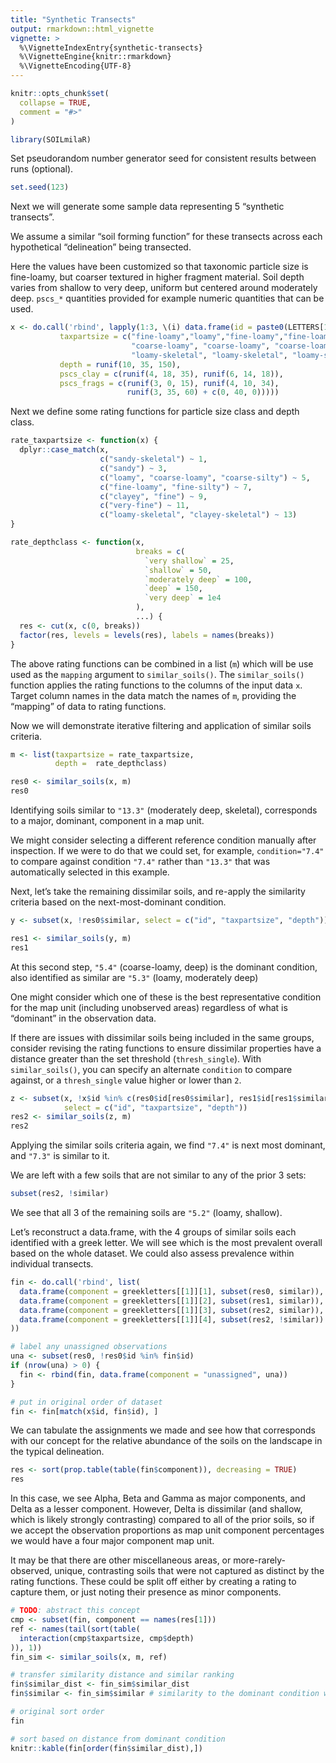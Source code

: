 ```yaml
---
title: "Synthetic Transects"
output: rmarkdown::html_vignette
vignette: >
  %\VignetteIndexEntry{synthetic-transects}
  %\VignetteEngine{knitr::rmarkdown}
  %\VignetteEncoding{UTF-8}
---
```


```r
knitr::opts_chunk$set(
  collapse = TRUE,
  comment = "#>"
)
```

```r
library(SOILmilaR)
```

Set pseudorandom number generator seed for consistent results between runs (optional).
```r
set.seed(123)
```

Next we will generate some sample data representing 5 "synthetic transects". 

We assume a similar "soil forming function" for these transects across each hypothetical "delineation" being transected. 

Here the values have been customized so that taxonomic particle size is fine-loamy, but coarser textured in higher fragment material. Soil depth varies from shallow to very deep, uniform but centered around moderately deep. `pscs_*` quantities provided for example numeric quantities that can be used.
 
```r
x <- do.call('rbind', lapply(1:3, \(i) data.frame(id = paste0(LETTERS[1:10], i),
           taxpartsize = c("fine-loamy","loamy","fine-loamy","fine-loamy",
                           "coarse-loamy", "coarse-loamy", "coarse-loamy",
                           "loamy-skeletal", "loamy-skeletal", "loamy-skeletal"),
           depth = runif(10, 35, 150),
           pscs_clay = c(runif(4, 18, 35), runif(6, 14, 18)),
           pscs_frags = c(runif(3, 0, 15), runif(4, 10, 34),
                          runif(3, 35, 60) + c(0, 40, 0)))))
```

Next we define some rating functions for particle size class and depth class.

```r
rate_taxpartsize <- function(x) {
  dplyr::case_match(x,
                    c("sandy-skeletal") ~ 1,
                    c("sandy") ~ 3,
                    c("loamy", "coarse-loamy", "coarse-silty") ~ 5,
                    c("fine-loamy", "fine-silty") ~ 7,
                    c("clayey", "fine") ~ 9,
                    c("very-fine") ~ 11,
                    c("loamy-skeletal", "clayey-skeletal") ~ 13)
}

rate_depthclass <- function(x,
                            breaks = c(
                              `very shallow` = 25,
                              `shallow` = 50,
                              `moderately deep` = 100,
                              `deep` = 150,
                              `very deep` = 1e4
                            ),
                            ...) {
  res <- cut(x, c(0, breaks))
  factor(res, levels = levels(res), labels = names(breaks))
}
```

The above rating functions can be combined in a list (`m`) which will be use used as the `mapping` argument to `similar_soils()`. The `similar_soils()` function applies the rating functions to the columns of the  input data `x`. Target column names in the data match the names of `m`, providing the "mapping" of data to rating functions.

Now we will demonstrate iterative filtering and application of similar soils criteria. 

```r
m <- list(taxpartsize = rate_taxpartsize,
          depth =  rate_depthclass)

res0 <- similar_soils(x, m)
res0
```

Identifying soils similar to `"13.3"` (moderately deep, skeletal), corresponds to a major, dominant, component in a map unit. 

We might consider selecting a different reference condition manually after inspection. If we were to do that we could set, for example, `condition="7.4"` to compare against condition `"7.4"` rather than `"13.3"` that was automatically selected in this example.

Next, let's take the remaining dissimilar soils, and re-apply the similarity criteria based on the next-most-dominant condition. 

```r
y <- subset(x, !res0$similar, select = c("id", "taxpartsize", "depth"))

res1 <- similar_soils(y, m)
res1
```

At this second step, `"5.4"` (coarse-loamy, deep) is the dominant condition, also identified as similar are `"5.3"` (loamy, moderately deep)

One might consider which one of these is the best representative condition for the map unit (including unobserved areas) regardless of what is "dominant" in the observation data.

If there are issues with dissimilar soils being included in the same groups, consider revising the rating functions to ensure dissimilar properties have a distance greater than the set threshold (`thresh_single`). With `similar_soils()`, you can specify an alternate `condition` to compare against, or a `thresh_single` value higher or lower than `2`. 

```r
z <- subset(x, !x$id %in% c(res0$id[res0$similar], res1$id[res1$similar]),
            select = c("id", "taxpartsize", "depth"))
res2 <- similar_soils(z, m)
res2
```
 
Applying the similar soils criteria again, we find `"7.4"` is next most dominant, and `"7.3"` is similar to it.

We are left with a few soils that are not similar to any of the prior 3 sets:

```r
subset(res2, !similar)
```

We see that all 3 of the remaining soils are `"5.2"` (loamy, shallow).

Let's reconstruct a data.frame, with the 4 groups of similar soils each identified with a greek letter. We will see which is the most prevalent overall based on the whole dataset. We could also assess prevalence within individual transects.

```r
fin <- do.call('rbind', list(
  data.frame(component = greekletters[[1]][1], subset(res0, similar)),
  data.frame(component = greekletters[[1]][2], subset(res1, similar)),
  data.frame(component = greekletters[[1]][3], subset(res2, similar)),
  data.frame(component = greekletters[[1]][4], subset(res2, !similar))
))

# label any unassigned observations
una <- subset(res0, !res0$id %in% fin$id)
if (nrow(una) > 0) {
  fin <- rbind(fin, data.frame(component = "unassigned", una))
}

# put in original order of dataset
fin <- fin[match(x$id, fin$id), ]
```

We can tabulate the assignments we made and see how that corresponds with our concept for the relative abundance of the soils on the landscape in the typical delineation.

```r
res <- sort(prop.table(table(fin$component)), decreasing = TRUE)
res
```

In this case, we see Alpha, Beta and Gamma as major components, and Delta as a lesser component. However, Delta is dissimilar (and shallow, which is likely strongly contrasting) compared to all of the prior soils, so  if we accept the observation proportions as map unit component percentages we would have a four major component map unit.

It may be that there are other miscellaneous areas, or more-rarely-observed, unique, contrasting soils that were not captured as distinct by the rating functions. These could be split off either by creating a rating to capture them, or just noting their presence as minor components.

```r
# TODO: abstract this concept
cmp <- subset(fin, component == names(res[1]))
ref <- names(tail(sort(table(
  interaction(cmp$taxpartsize, cmp$depth)
)), 1))
fin_sim <- similar_soils(x, m, ref)

# transfer similarity distance and similar ranking
fin$similar_dist <- fin_sim$similar_dist
fin$similar <- fin_sim$similar # similarity to the dominant condition within Beta

# original sort order
fin
```

```r
# sort based on distance from dominant condition
knitr::kable(fin[order(fin$similar_dist),])
```
